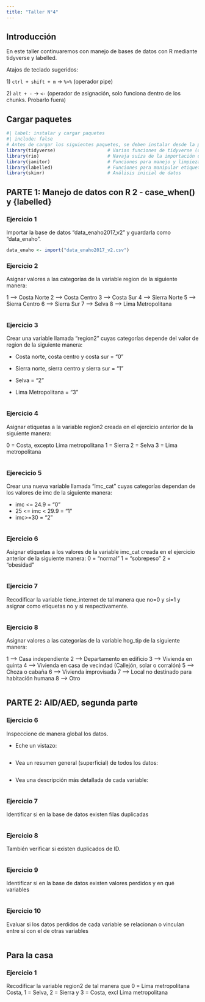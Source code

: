 ---
title: "Taller N°4"
---

## Introducción

En este taller continuaremos con manejo de bases de datos con R mediante tidyverse y labelled.

Atajos de teclado sugeridos:

1\) `ctrl + shift + m` -\> `%>%` (operador pipe)

2\) `alt + -` -\> `<-` (operador de asignación, solo funciona dentro de los chunks. Probarlo fuera)

## Cargar paquetes

```{r}
#| label: instalar y cargar paquetes
#| include: false
# Antes de cargar los siguientes paquetes, se deben instalar desde la pestaña "Packages".
library(tidyverse)                   # Varias funciones de tidyverse (dplyr, ggplot2, etc.)
library(rio)                         # Navaja suiza de la importación de datos
library(janitor)                     # Funciones para manejo y limpieza de datos (p. ej, get_dupes)
library(labelled)                    # Funciones para manipular etiquetas: set_variable_labels()
library(skimr)                       # Análisis inicial de datos
```

## PARTE 1: Manejo de datos con R 2 - case_when() y {labelled}

### Ejercicio 1

Importar la base de datos "data_enaho2017_v2" y guardarla como "data_enaho". 

```{r}
data_enaho <- import("data_enaho2017_v2.csv")
```

### Ejercicio 2

Asignar valores a las categorías de la variable region de la siguiente manera:

1 --> Costa Norte
2 --> Costa Centro
3 --> Costa Sur
4 --> Sierra Norte
5 --> Sierra Centro
6 --> Sierra Sur
7 --> Selva
8 --> Lima Metropolitana

```{r}

```

### Ejercicio 3

Crear una variable llamada "region2" cuyas categorías depende del valor de region de la siguiente manera:

- Costa norte, costa centro y costa sur = "0"

- Sierra norte, sierra centro y sierra sur = "1"

- Selva = "2"

- Lima Metropolitana = "3"

```{r}

```

### Ejercicio 4

Asignar etiquetas a la variable region2 creada en el ejercicio anterior de la siguiente manera:

0 = Costa, excepto Lima metropolitana
1 = Sierra
2 = Selva
3 = Lima metropolitana

```{r}

```

### Ejerecicio 5

Crear una nueva variable llamada "imc_cat" cuyas categorías dependan de los valores de imc de la siguiente manera:

- imc <= 24.9 = "0"
- 25 <= imc < 29.9 = "1"
- imc>=30 = "2"

```{r}

```

### Ejercicio 6

Asignar etiquetas a los valores de la variable imc_cat creada en el ejercicio anterior de la siguiente manera:
0 = "normal"
1 = "sobrepeso"
2 = "obesidad"

```{r}

```


### Ejercicio 7

Recodificar la variable tiene_internet de tal manera que no=0 y si=1 y asignar como etiquetas no y si respectivamente. 

```{r}

```

### Ejercicio 8

Asignar valores a las categorías de la variable hog_tip de la siguiente manera:

1 --> Casa independiente
2 --> Departamento en edificio
3 --> Vivienda en quinta
4 --> Vivienda en casa de vecindad (Callejón, solar o corralón)
5 --> Choza o cabaña
6 --> Vivienda improvisada
7 --> Local no destinado para habitación humana
8 --> Otro

```{r}

```

## PARTE 2: AID/AED, segunda parte

### Ejercicio 6

Inspeccione de manera global los datos.

- Eche un vistazo:

```{r}

```

- Vea un resumen general (superficial) de todos los datos:

```{r}

```

- Vea una descripción más detallada de cada variable:

```{r}

```


### Ejercicio 7

Identificar si en la base de datos existen filas duplicadas

```{r}

```

### Ejercicio 8

También verificar si existen duplicados de ID.

```{r}

```

### Ejercicio 9

Identificar si en la base de datos existen valores perdidos y en qué variables

```{r}

```

### Ejercicio 10

Evaluar si los datos perdidos de cada variable se relacionan o vinculan entre sí con el de otras variables

```{r}

```

## Para la casa

### Ejercicio 1

Recodificar la variable region2 de tal manera que 0 = Lima metropolitana Costa, 1 = Selva, 2 = Sierra y 3 = Costa, excl Lima metropolitana

```{r}

```
